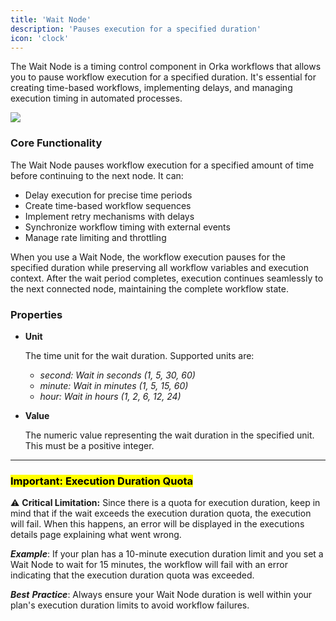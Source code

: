 ```yaml
---
title: 'Wait Node'
description: 'Pauses execution for a specified duration'
icon: 'clock'
---
```


The Wait Node is a timing control component in Orka workflows that allows you to pause workflow execution for a specified duration. It's essential for creating time-based workflows, implementing delays, and managing execution timing in automated processes.

![](../../images/wait-node.jpg)

### Core Functionality

The Wait Node pauses workflow execution for a specified amount of time before continuing to the next node. It can:

* Delay execution for precise time periods
* Create time-based workflow sequences
* Implement retry mechanisms with delays
* Synchronize workflow timing with external events
* Manage rate limiting and throttling

When you use a Wait Node, the workflow execution pauses for the specified duration while preserving all workflow variables and execution context. After the wait period completes, execution continues seamlessly to the next connected node, maintaining the complete workflow state.

### Properties

*   **Unit**

    The time unit for the wait duration. Supported units are:

    * _second: Wait in seconds (1, 5, 30, 60)_
    * _minute: Wait in minutes (1, 5, 15, 60)_
    * _hour: Wait in hours (1, 2, 6, 12, 24)_
*   **Value**

    The numeric value representing the wait duration in the specified unit. This must be a positive integer.

***

### <mark style="color:$danger;">Important: Execution Duration Quota</mark>

⚠️ **Critical Limitation:** Since there is a quota for execution duration, keep in mind that if the wait exceeds the execution duration quota, the execution will fail. When this happens, an error will be displayed in the executions details page explaining what went wrong.

_**Example**_: If your plan has a 10-minute execution duration limit and you set a Wait Node to wait for 15 minutes, the workflow will fail with an error indicating that the execution duration quota was exceeded.

_**Best**_ _**Practice**_: Always ensure your Wait Node duration is well within your plan's execution duration limits to avoid workflow failures.